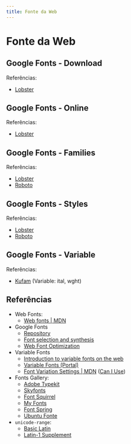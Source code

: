 ```yaml
---
title: Fonte da Web
---
```



# Fonte da Web

## Google Fonts - Download

<CodeHtmlCssPreview code="/codes/css/web-fonts/google-fonts-download" codeTree={true} />

Referências:

- [Lobster](https://fonts.google.com/specimen/Lobster)

## Google Fonts - Online

<CodeHtmlCssPreview code="/codes/css/web-fonts/google-fonts-online" codeTree={true} onlyBody={false} />

Referências:

- [Lobster](https://fonts.google.com/specimen/Lobster)

## Google Fonts - Families

<CodeHtmlCssPreview code="/codes/css/web-fonts/google-fonts-families" codeTree={true} onlyBody={false} />

Referências:

- [Lobster](https://fonts.google.com/specimen/Lobster)
- [Roboto](https://fonts.google.com/specimen/Roboto)

## Google Fonts - Styles

<CodeHtmlCssPreview code="/codes/css/web-fonts/google-fonts-styles" codeTree={true} onlyBody={false} />

Referências:

- [Lobster](https://fonts.google.com/specimen/Lobster)
- [Roboto](https://fonts.google.com/specimen/Roboto)

## Google Fonts - Variable

<CodeHtmlCssPreview code="/codes/css/web-fonts/google-fonts-variable" codeTree={true} />

Referências:

- [Kufam](https://fonts.google.com/specimen/Kufam/tester) (Variable: ital, wght)

## Referências

- Web Fonts:
  - [Web fonts \| MDN](https://developer.mozilla.org/en-US/docs/Learn/CSS/Styling_text/Web_fonts)
- Google Fonts
  - [Repository](https://fonts.google.com)
  - [Font selection and synthesis](https://developers.google.com/web/fundamentals/performance/optimizing-content-efficiency/webfont-optimization#font_selection_and_synthesis)
  - [Web Font Optimization](https://developers.google.com/web/fundamentals/performance/optimizing-content-efficiency/webfont-optimization)
- Variable Fonts
  - [Introduction to variable fonts on the web](https://web.dev/variable-fonts/)
  - [Variable Fonts (Portal)](https://v-fonts.com/)
  - [Font Variation Settings \| MDN](https://developer.mozilla.org/en-US/docs/Web/CSS/font-variation-settings) ([Can I Use](https://caniuse.com/?search=font-variation-settings))
- Fonts Gallery:
  - [Adobe Typekit](https://typekit.com)
  - [Skyfonts](https://skyfonts.com)
  - [Font Squirrel](https://www.fontsquirrel.com/)
  - [My Fonts](https://www.myfonts.com)
  - [Font Spring](https://www.fontspring.com)
  - [Ubuntu Fonte](https://design.ubuntu.com/font/)
- `unicode-range`:
  - [Basic Latin](https://codepoints.net/basic_latin)
  - [Latin-1 Supplement](https://codepoints.net/latin-1_supplement)
